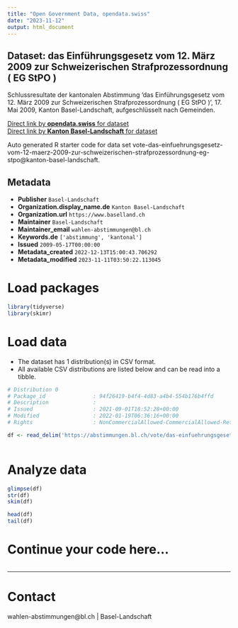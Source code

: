 ```yaml
---
title: "Open Government Data, opendata.swiss"
date: "2023-11-12"
output: html_document
---
```


## Dataset: das Einführungsgesetz vom 12. März 2009 zur Schweizerischen Strafprozessordnung ( EG StPO )

Schlussresultate der kantonalen Abstimmung 'das Einführungsgesetz vom 12. März 2009 zur Schweizerischen Strafprozessordnung ( EG StPO )', 17. Mai 2009, Kanton Basel-Landschaft, aufgeschlüsselt nach Gemeinden.

[Direct link by **opendata.swiss** for dataset](https://opendata.swiss/de/dataset/das-einfuhrungsgesetz-vom-12-marz-2009-zur-schweizerischen-strafprozessordnung-eg-stpo)<br>
[Direct link by **Kanton Basel-Landschaft** for dataset](https://abstimmungen.bl.ch/vote/das-einfuehrungsgesetz-vom-12-maerz-2009-zur-schweizerischen-strafprozessordnung-eg-stpo/data)

Auto generated R starter code for data set vote-das-einfuehrungsgesetz-vom-12-maerz-2009-zur-schweizerischen-strafprozessordnung-eg-stpo@kanton-basel-landschaft.

## Metadata

- **Publisher** `Basel-Landschaft`
- **Organization.display_name.de** `Kanton Basel-Landschaft`
- **Organization.url** `https://www.baselland.ch`
- **Maintainer** `Basel-Landschaft`
- **Maintainer_email** `wahlen-abstimmungen@bl.ch`
- **Keywords.de** `['abstimmung', 'kantonal']`
- **Issued** `2009-05-17T00:00:00`
- **Metadata_created** `2022-12-13T15:00:43.706292`
- **Metadata_modified** `2023-11-11T03:50:22.113045`


# Load packages

```r

library(tidyverse)
library(skimr)

```

# Load data

-   The dataset has 1 distribution(s) in CSV format.
-   All available CSV distributions are listed below and can be read into a tibble.

```r

# Distribution 0
# Package_id               : 94f26419-b4f4-4d83-a4b4-554b176b4ffd
# Description              : 
# Issued                   : 2021-09-01T18:52:28+00:00
# Modified                 : 2022-01-19T06:36:16+00:00
# Rights                   : NonCommercialAllowed-CommercialAllowed-ReferenceRequired

df <- read_delim('https://abstimmungen.bl.ch/vote/das-einfuehrungsgesetz-vom-12-maerz-2009-zur-schweizerischen-strafprozessordnung-eg-stpo/data-csv')



```

# Analyze data

```r

glimpse(df)
str(df)
skim(df)

head(df)
tail(df)

```

# Continue your code here...

```r

```

------------------------------------------------------------------------

# Contact

wahlen-abstimmungen@bl.ch | Basel-Landschaft
